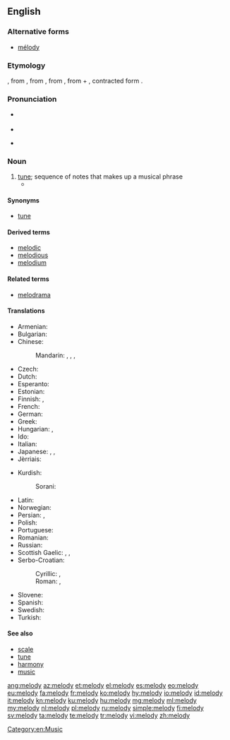 {{also|Melody}}
==English==
{{wikipedia}}

===Alternative forms===
* [[mélody]] {{qualifier|rare}}

===Etymology===
{{etyl|enm|en}} {{term|melodie|lang=enm}}, from {{etyl|fro|en}} {{term|melodie|lang=fro}}, from {{etyl|la|en}} {{term|melodia|lang=la}}, from {{etyl|grc|en}} {{term|sc=polytonic|μελῳδία|tr=melōidiā||singing, chanting|lang=grc}}, from {{term|sc=polytonic|μέλος|tr=mélos||musical phrase|lang=grc}} + {{term|sc=polytonic|ἀοιδή|tr=aoidḗ||song|lang=grc}}, contracted form {{term|sc=polytonic|ᾠδή|tr=ōidḗ|lang=grc}}.

===Pronunciation===
* {{a|GenAm}} {{IPA|/ˈmɛlədi/}}
* {{audio|en-us-melody.ogg|Audio (US)}}
* {{a|RP}} {{IPA|/ˈmelədi/}}

===Noun===
{{en-noun|melodies}}

# [[tune]]; sequence of notes that makes up a musical phrase
#* {{quote-book|year=1954|author=Alexander Alderson|title=The Subtle Minotaur|chapter=1|edition=|url=http://openlibrary.org/works/OL12152304W|passage=Slowly she turned round and faced towards a neat white bungalow, set some way back from the path behind a low hedge of golden privet. No light showed, but someone there was playing the piano. The strange elusiveness of the soft, insistent '''melody''' seemed to draw her forward.}}

====Synonyms====
* {{sense|sequence of notes that makes up a musical phrase}} [[tune]]

====Derived terms====
* [[melodic]]
* [[melodious]]
* [[melodium]]<!-- possibly a trade name -->

====Related terms====
* [[melodrama]]

====Translations====
{{trans-top|sequence of notes that makes up a musical phrase}}
* Armenian: {{t|hy|մեղեդի|tr=meġedi}}
* Bulgarian: {{t+|bg|мелодия|f|tr=melodija}}
* Chinese:
*: Mandarin: {{t|cmn|曲調|sc=Hani}}, {{t+|cmn|曲调|tr=qǔdiào|sc=Hani}}, {{t+|cmn|曲子|tr=qǔzi|sc=Hani}}, {{t+|cmn|歌曲|tr=gēqǔ|sc=Hani}}
* Czech: {{t|cs|melodie|f}}
* Dutch: {{t+|nl|melodie|f}}
* Esperanto: {{t|eo|melodio}}
* Estonian: {{t|et|meloodia}}
* Finnish: {{t+|fi|melodia}}, {{t+|fi|sävel}}
* French: {{t+|fr|mélodie|f}}
* German: {{t+|de|Melodie|f}}
* Greek: {{t+|el|μελωδία|f|tr=melodía}}
* Hungarian: {{t+|hu|dallam}}, {{t+|hu|melódia}}
* Ido: {{t+|io|melodio}}
* Italian: {{t+|it|melodia|f}}
* Japanese: {{t+|ja|歌曲|tr=kakyoku}}, {{t|ja|調べ|tr=shirabe}}, {{t+|ja|旋律|tr=senritsu}}
* Jèrriais: {{t|roa-jer|mélodie|f}}
{{trans-mid}}
* Kurdish:
*: Sorani: {{t+|ku|ئاواز|sc=ku-Arab}}
* Latin: {{t|la|melodia}}
* Norwegian: {{t+|no|melodi|m}}
* Persian: {{t+|fa|آهنگ|tr=âhang|sc=fa-Arab}}, {{t+|fa|ملودی|tr=melodi|sc=fa-Arab}}
* Polish: {{t+|pl|melodia|f}}
* Portuguese: {{t+|pt|melodia|f}}
* Romanian: {{t+|ro|melodie|f}}
* Russian: {{t+|ru|мелодия|f|tr=m'elódija}}
* Scottish Gaelic: {{t|gd|fonn|m}}, {{t|gd|port|m}}, {{t|gd|mànran|m}}
* Serbo-Croatian:
*: Cyrillic: {{t|sh|мелодија|f|sc=Cyrl}}, {{t|sh|напев|m|sc=Cyrl}}
*: Roman: {{t|sh|melodija|f}}, {{t|sh|napev|m}}
* Slovene: {{t|sl|melodija|f}}
* Spanish: {{t+|es|melodía|f}}
* Swedish: {{t+|sv|melodi|c}}
* Turkish: {{t+|tr|melodi}}
{{trans-bottom}}

====See also====
* [[scale]]
* [[tune]]
* [[harmony]]
* [[music]]

[[Category:en:Music]]

[[ang:melody]]
[[az:melody]]
[[et:melody]]
[[el:melody]]
[[es:melody]]
[[eo:melody]]
[[eu:melody]]
[[fa:melody]]
[[fr:melody]]
[[ko:melody]]
[[hy:melody]]
[[io:melody]]
[[id:melody]]
[[it:melody]]
[[kn:melody]]
[[ku:melody]]
[[hu:melody]]
[[mg:melody]]
[[ml:melody]]
[[my:melody]]
[[nl:melody]]
[[pl:melody]]
[[ru:melody]]
[[simple:melody]]
[[fi:melody]]
[[sv:melody]]
[[ta:melody]]
[[te:melody]]
[[tr:melody]]
[[vi:melody]]
[[zh:melody]]